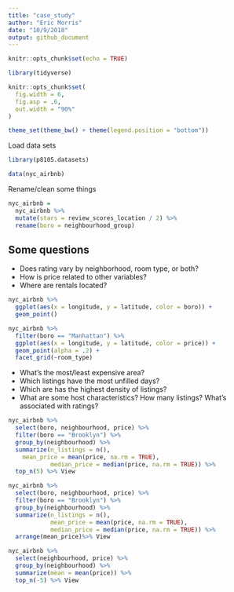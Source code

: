 ```yaml
---
title: "case_study"
author: "Eric Morris"
date: "10/9/2018"
output: github_document
---
```


```r
knitr::opts_chunk$set(echo = TRUE)

library(tidyverse)

knitr::opts_chunk$set(
  fig.width = 6,
  fig.asp = .6,
  out.width = "90%"
)

theme_set(theme_bw() + theme(legend.position = "bottom"))
```

Load data sets

```r
library(p8105.datasets)

data(nyc_airbnb)
```

Rename/clean some things

```r
nyc_airbnb =
  nyc_airbnb %>% 
  mutate(stars = review_scores_location / 2) %>% 
  rename(boro = neighbourhood_group)
```

## Some questions 

* Does rating vary by neighborhood, room type, or both?
* How is price related to other variables?
* Where are rentals located?

```r
nyc_airbnb %>% 
  ggplot(aes(x = longitude, y = latitude, color = boro)) +
  geom_point() 

nyc_airbnb %>% 
  filter(boro == "Manhattan") %>% 
  ggplot(aes(x = longitude, y = latitude, color = price)) +
  geom_point(alpha = .2) +
  facet_grid(~room_type) 
```

* What's the most/least expensive area?
* Which listings have the most unfilled days?
* Which are has the highest density of listings? 
* What are some host characteristics? How many listings? What's associated with ratings? 

```r
nyc_airbnb %>% 
  select(boro, neighbourhood, price) %>% 
  filter(boro == "Brooklyn") %>% 
  group_by(neighbourhood) %>% 
  summarize(n_listings = n(),
    mean_price = mean(price, na.rm = TRUE),
            median_price = median(price, na.rm = TRUE)) %>%
  top_n(5) %>% View

nyc_airbnb %>% 
  select(boro, neighbourhood, price) %>% 
  filter(boro == "Brooklyn") %>% 
  group_by(neighbourhood) %>% 
  summarize(n_listings = n(),
            mean_price = mean(price, na.rm = TRUE),
            median_price = median(price, na.rm = TRUE)) %>%
  arrange(mean_price)%>% View

nyc_airbnb %>% 
  select(neighbourhood, price) %>% 
  group_by(neighbourhood) %>% 
  summarize(mean = mean(price)) %>%
  top_n(-5) %>% View
```

